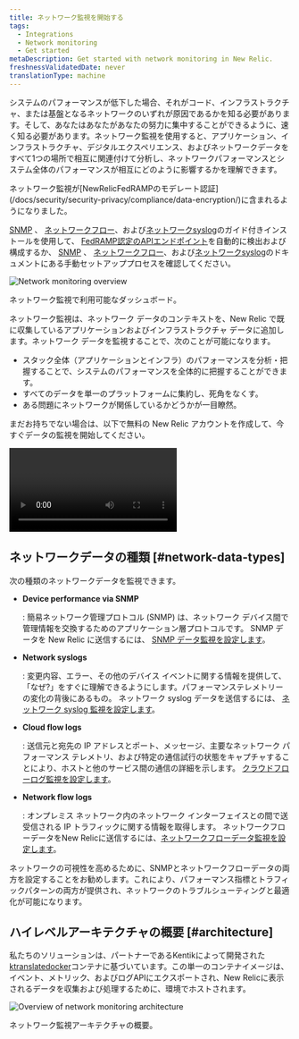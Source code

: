 ```yaml
---
title: ネットワーク監視を開始する
tags:
  - Integrations
  - Network monitoring
  - Get started
metaDescription: Get started with network monitoring in New Relic.
freshnessValidatedDate: never
translationType: machine
---
```




システムのパフォーマンスが低下した場合、それがコード、インフラストラクチャ、または基盤となるネットワークのいずれが原因であるかを知る必要があります。そして、あなたはあなたがあなたの努力に集中することができるように、速く知る必要があります。ネットワーク監視を使用すると、アプリケーション、インフラストラクチャ、デジタルエクスペリエンス、およびネットワークデータをすべて1つの場所で相互に関連付けて分析し、ネットワークパフォーマンスとシステム全体のパフォーマンスが相互にどのように影響するかを理解できます。

<Callout variant="tip">
  ネットワーク監視が[NewRelicFedRAMPのモデレート認証](/docs/security/security-privacy/compliance/data-encryption/)に含まれるようになりました。

  [SNMP](/docs/network-performance-monitoring/setup-performance-monitoring/snmp-performance-monitoring/#setup-snmp-monitoring) 、 [ネットワークフロー](/docs/network-performance-monitoring/setup-performance-monitoring/network-flow-monitoring/#setup-network-flow-monitoring)、および[ネットワークsyslog](/docs/network-performance-monitoring/setup-performance-monitoring/network-syslog-monitoring/#setup-network-syslog-monitoring)のガイド付きインストールを使用して、 [FedRAMP認定のAPIエンドポイント](/docs/security/security-privacy/compliance/fedramp-compliant-endpoints/#data-ingest-apis)を自動的に検出および構成するか、 [SNMP](/docs/network-performance-monitoring/setup-performance-monitoring/snmp-performance-monitoring/#manual-setup) 、 [ネットワークフロー](/docs/network-performance-monitoring/setup-performance-monitoring/network-flow-monitoring/#manual-setup)、および[ネットワークsyslog](/docs/network-performance-monitoring/setup-performance-monitoring/network-syslog-monitoring/#manual-setup)のドキュメントにある手動セットアッププロセスを確認してください。
</Callout>

<img
  title="Network monitoring overview"
  alt="Network monitoring overview"
  src={networkDevicePerformance}
/>

<figcaption>
  ネットワーク監視で利用可能なダッシュボード。
</figcaption>

ネットワーク監視は、ネットワーク データのコンテキストを、New Relic で既に収集しているアプリケーションおよびインフラストラクチャ データに追加します。ネットワーク データを監視することで、次のことが可能になります。

* スタック全体（アプリケーションとインフラ）のパフォーマンスを分析・把握することで、システムのパフォーマンスを全体的に把握することができます。
* すべてのデータを単一のプラットフォームに集約し、死角をなくす。
* ある問題にネットワークが関係しているかどうかが一目瞭然。

まだお持ちでない場合は、以下で無料の New Relic アカウントを作成して、今すぐデータの監視を開始してください。

<InlineSignup/>

<Video
  id="2GH8YrEv9YA"
  type="youtube"
/>

## ネットワークデータの種類 [#network-data-types]

次の種類のネットワークデータを監視できます。

* <DNT>**Device performance via SNMP**</DNT>

  : 簡易ネットワーク管理プロトコル (SNMP) は、ネットワーク デバイス間で管理情報を交換するためのアプリケーション層プロトコルです。 SNMP データを New Relic に送信するには、 [SNMP データ監視を設定します](/docs/network-performance-monitoring/setup-performance-monitoring/snmp-performance-monitoring)。

* <DNT>**Network syslogs**</DNT>

  : 変更内容、エラー、その他のデバイス イベントに関する情報を提供して、「なぜ?」をすぐに理解できるようにします。パフォーマンステレメトリーの変化の背後にあるもの。 ネットワーク syslog データを送信するには、 [ネットワーク syslog 監視を設定します](/docs/network-performance-monitoring/setup-performance-monitoring/network-syslog-monitoring)。

* <DNT>**Cloud flow logs**</DNT>

  : 送信元と宛先の IP アドレスとポート、メッセージ、主要なネットワーク パフォーマンス テレメトリ、および特定の通信試行の状態をキャプチャすることにより、ホストと他のサービス間の通信の詳細を示します。 [クラウドフローログ監視を設定します](/docs/network-performance-monitoring/setup-performance-monitoring/aws-vpc-flow-monitoring)。

* <DNT>**Network flow logs**</DNT>

  : オンプレミス ネットワーク内のネットワーク インターフェイスとの間で送受信される IP トラフィックに関する情報を取得します。 ネットワークフローデータをNew Relicに送信するには、[ネットワークフローデータ監視を設定します](/docs/network-performance-monitoring/setup-performance-monitoring/network-flow-monitoring)。

<Callout variant="important">
  ネットワークの可視性を高めるために、SNMPとネットワークフローデータの両方を設定することをお勧めします。これにより、パフォーマンス指標とトラフィックパターンの両方が提供され、ネットワークのトラブルシューティングと最適化が可能になります。
</Callout>

## ハイレベルアーキテクチャの概要 [#architecture]

私たちのソリューションは、パートナーであるKentikによって開発された[ktranslatedocker](https://github.com/kentik/ktranslate)コンテナに基づいています。この単一のコンテナイメージは、イベント、メトリック、およびログAPIにエクスポートされ、New Relicに表示されるデータを収集および処理するために、環境でホストされます。

<img
  title="Overview of network monitoring architecture"
  alt="Overview of network monitoring architecture"
  src={networkNpmArchitecture}
/>

<figcaption>
  ネットワーク監視アーキテクチャの概要。
</figcaption>